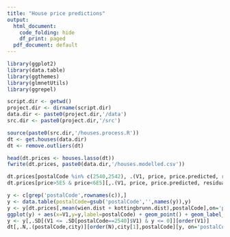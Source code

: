 ```yaml
---
title: "House price predictions"
output:
  html_document:
    code_folding: hide
    df_print: paged
  pdf_document: default
---
```


```r
library(ggplot2)
library(data.table)
library(ggthemes)
library(glmnetUtils)
library(ggrepel)

script.dir <- getwd()
project.dir <- dirname(script.dir)
data.dir <- paste0(project.dir,'/data')
src.dir <- paste0(project.dir,'/src')

source(paste0(src.dir,'/houses.process.R'))
dt <- get.houses(data.dir)
dt <- remove.outliers(dt)
```

```r
head(dt.prices <- houses.lasso(dt))
fwrite(dt.prices, paste0(data.dir,'/houses.modelled.csv'))
```

```r
dt.prices[postalCode %in% c(2540,2542), .(V1, price, price.predicted, residual, live)]
dt.prices[price>5E5 & price<6E5][,.(V1, price, price.predicted, residual, live)]
```


```r
y <- c[grep('postalCode',rownames(c)),]
y <- data.table(postalCode=gsub('postalCode','',names(y)),y)
y <- y[dt.prices[,mean(wien.dist + kottingbrunn.dist),postalCode],on='postalCode']
ggplot(y) + aes(x=V1,y=y,label=postalCode) + geom_point() + geom_label_repel() + xlim(25E3,35E3)
y <- y[,.SD[(V1 <= .SD[postalCode==2540]$V1) & y <= 0]][order(V1)]
dt[,.N,.(postalCode,city)][order(N),city[1],postalCode][y, on='postalCode'][order(i.V1)]
```
